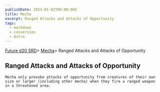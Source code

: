 ```yaml
---
publishDate: 2023-01-02T00:00:00Z
title: Mecha
excerpt: Ranged Attacks and Attacks of Opportunity
tags:
  - markdown
  - conversion
  - Astro
---
```







[Future d20 SRD](/#futureD20)> [Mecha](future-d20-srd-mecha-index)> Ranged Attacks and Attacks of Opportunity
    




## Ranged Attacks and Attacks of Opportunity
   



    Mecha only provoke attacks of opportunity from creatures of their own size or larger (including other mecha) when they fire a ranged weapon in a threatened area.
   






